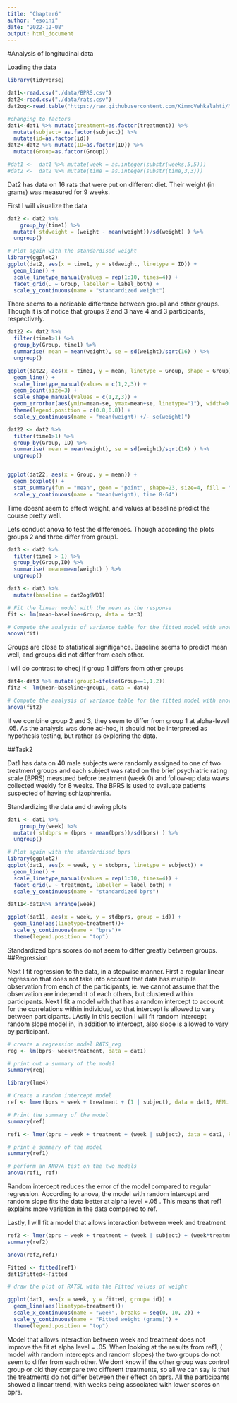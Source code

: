 ```yaml
---
title: "Chapter6"
author: "esoini"
date: "2022-12-08"
output: html_document
---
```

#Analysis of longitudinal data

Loading the data
```r
library(tidyverse)

dat1<-read.csv("./data/BPRS.csv")
dat2<-read.csv("./data/rats.csv")
dat2og<-read.table("https://raw.githubusercontent.com/KimmoVehkalahti/MABS/master/Examples/data/rats.txt",sep = "\t",header = T)

#changing to factors
dat1<-dat1 %>% mutate(treatment=as.factor(treatment)) %>%
  mutate(subject= as.factor(subject)) %>%
  mutate(id=as.factor(id))
dat2<-dat2 %>% mutate(ID=as.factor(ID)) %>%
  mutate(Group=as.factor(Group))

#dat1 <-  dat1 %>% mutate(week = as.integer(substr(weeks,5,5)))
#dat2 <-  dat2 %>% mutate(time = as.integer(substr(time,3,3)))
```

Dat2 has data on 16 rats that were put on different diet. Their weight (in grams) was measured for 9 weeks. 

First I will visualize the data
```r
dat2 <- dat2 %>%
    group_by(time1) %>%
  mutate( stdweight = (weight - mean(weight))/sd(weight) ) %>%
  ungroup()

# Plot again with the standardised weight
library(ggplot2)
ggplot(dat2, aes(x = time1, y = stdweight, linetype = ID)) +
  geom_line() +
  scale_linetype_manual(values = rep(1:10, times=4)) +
  facet_grid(. ~ Group, labeller = label_both) +
  scale_y_continuous(name = "standardized weight")

```
There seems to a noticable difference between group1 and other groups. Though it is of notice that groups 2 and 3 have 4 and 3 participants, respectively.
```r
dat22 <- dat2 %>%
  filter(time1>1) %>%
  group_by(Group, time1) %>%
  summarise( mean = mean(weight), se = sd(weight)/sqrt(16) ) %>%
  ungroup()

ggplot(dat22, aes(x = time1, y = mean, linetype = Group, shape = Group)) +
  geom_line() +
  scale_linetype_manual(values = c(1,2,3)) +
  geom_point(size=3) +
  scale_shape_manual(values = c(1,2,3)) +
  geom_errorbar(aes(ymin=mean-se, ymax=mean+se, linetype="1"), width=0.3) +
  theme(legend.position = c(0.8,0.8)) +
  scale_y_continuous(name = "mean(weight) +/- se(weight)")

dat22 <- dat2 %>%
  filter(time1>1) %>%
  group_by(Group, ID) %>%
  summarise( mean = mean(weight), se = sd(weight)/sqrt(16) ) %>%
  ungroup()


ggplot(dat22, aes(x = Group, y = mean)) +
  geom_boxplot() +
  stat_summary(fun = "mean", geom = "point", shape=23, size=4, fill = "white") +
  scale_y_continuous(name = "mean(weight), time 8-64")
```
Time doesnt seem to effect weight, and values at baseline predict the course pretty well. 

Lets conduct anova to test the differences. Though according the plots groups 2 and three differ from group1. 
```r

dat3 <- dat2 %>%
  filter(time1 > 1) %>%
  group_by(Group,ID) %>%
  summarise( mean=mean(weight) ) %>%
  ungroup()

dat3 <- dat3 %>%
  mutate(baseline = dat2og$WD1)

# Fit the linear model with the mean as the response 
fit <- lm(mean~baseline+Group, data = dat3)

# Compute the analysis of variance table for the fitted model with anova()
anova(fit)

```
Groups are close to statistical signifigance. Baseline seems to predict mean well, and groups did not differ from each other.

I will do contrast to checj if group 1 differs from other groups
```r
dat4<-dat3 %>% mutate(group1=ifelse(Group==1,1,2)) 
fit2 <- lm(mean~baseline+group1, data = dat4)

# Compute the analysis of variance table for the fitted model with anova()
anova(fit2)
```
If we combine group 2 and 3, they seem to differ from group 1 at alpha-level .05. As the analysis was done ad-hoc, it should not be interpreted as hypothesis testing, but rather as exploring the data.

##Task2

Dat1 has data on 40 male subjects were randomly assigned to one of two treatment groups and each subject was rated on the brief psychiatric rating scale (BPRS) measured before treatment (week 0) and follow-up data waws collected weekly for 8 weeks. The BPRS  is used to evaluate patients suspected of having schizophrenia.

Standardizing the data and drawing plots
```r
dat1 <- dat1 %>%
    group_by(week) %>%
  mutate( stdbprs = (bprs - mean(bprs))/sd(bprs) ) %>%
  ungroup()

# Plot again with the standardised bprs
library(ggplot2)
ggplot(dat1, aes(x = week, y = stdbprs, linetype = subject)) +
  geom_line() +
  scale_linetype_manual(values = rep(1:10, times=4)) +
  facet_grid(. ~ treatment, labeller = label_both) +
  scale_y_continuous(name = "standardized bprs")

dat11<-dat1%>% arrange(week)

ggplot(dat11, aes(x = week, y = stdbprs, group = id)) +
  geom_line(aes(linetype=treatment))+
  scale_y_continuous(name = "bprs")+
  theme(legend.position = "top")

```
Standardized bprs scores do not seem to differ greatly between groups.
##Regression

Next I fit regression to the data, in a stepwise manner. First a regular linear regression that does not take into account that data has multiplle observation from each of the participants, ie. we cannot assume that the observation are independnt of each others, but clustered within participants.  Next  I fit a model with that has a random intercept to account for the correlations within individual, so that intercept is allowed to vary between participants. LAstly in this section I will fit random intercept random slope model in, in addition to intercept, also slope is allowed to vary by participant.


```r
# create a regression model RATS_reg
reg <- lm(bprs~ week+treatment, data = dat1)

# print out a summary of the model
summary(reg)

library(lme4)

# Create a random intercept model
ref <- lmer(bprs ~ week + treatment + (1 | subject), data = dat1, REML = FALSE)

# Print the summary of the model
summary(ref)

ref1 <- lmer(bprs ~ week + treatment + (week | subject), data = dat1, REML = FALSE)

# print a summary of the model
summary(ref1)

# perform an ANOVA test on the two models
anova(ref1, ref)

```
Random intercept reduces the error of the model compared to regular regression. According to anova, the model with random intercept and random slope fits the data better at alpha level =.05 . This means that ref1 explains more variation in the data compared to ref.

Lastly, I will fit a model that allows interaction between week and treatment
```r
ref2 <- lmer(bprs ~ week + treatment + (week | subject) + (week*treatment), data = dat1, REML = FALSE)
summary(ref2)

anova(ref2,ref1)

Fitted <- fitted(ref1)
dat1$fitted<-Fitted

# draw the plot of RATSL with the Fitted values of weight

ggplot(dat1, aes(x = week, y = fitted, group= id)) +
  geom_line(aes(linetype=treatment))+
  scale_x_continuous(name = "week", breaks = seq(0, 10, 2)) +
  scale_y_continuous(name = "Fitted weight (grams)") +
  theme(legend.position = "top")

```

Model that allows interaction between week and treatment does not improve the fit at alpha level = .05. When looking at the results from ref1, ( model with random intercepts and random slopes) the two groups do not seem to differ from each other. We dont know if the other group was control group or did they compare two different treatments, so all we can say is that the treatments do not differ between their effect on bprs. All the participants showed a linear trend, with weeks being associated with lower scores on bprs.



